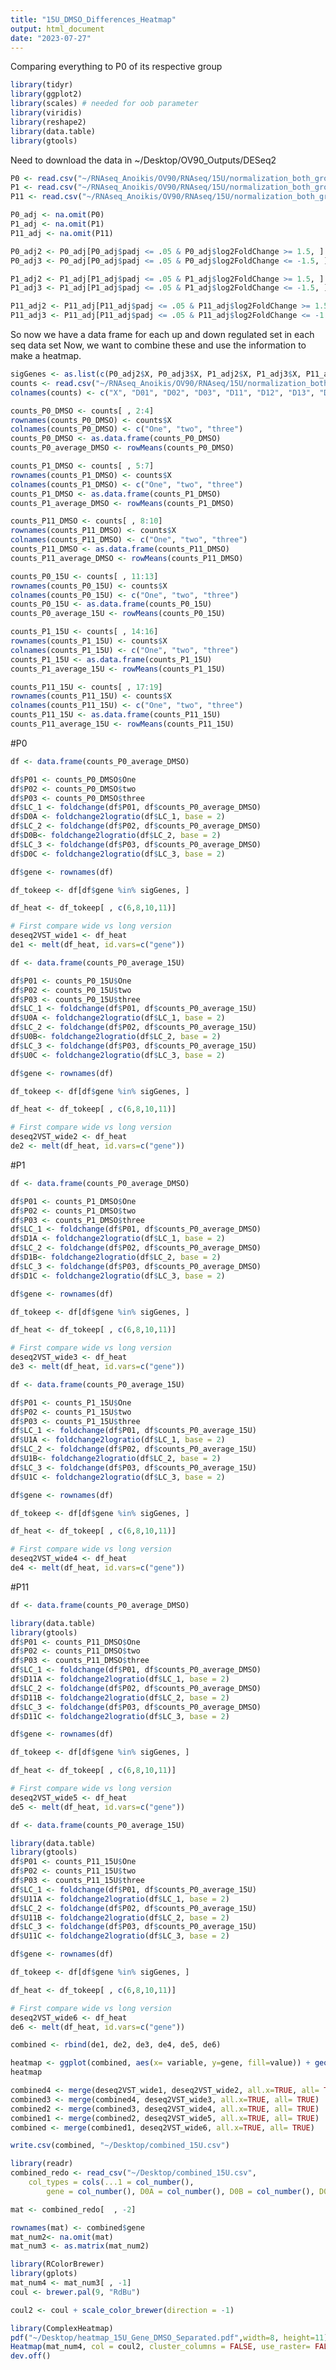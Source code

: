 ```yaml
---
title: "15U_DMSO_Differences_Heatmap"
output: html_document
date: "2023-07-27"
---
```

Comparing everything to P0 of its respective group 
```r
library(tidyr)
library(ggplot2)
library(scales) # needed for oob parameter
library(viridis)
library(reshape2)
library(data.table)
library(gtools)
```

Need to download the data in 
~/Desktop/OV90_Outputs/DESeq2
```r
P0 <- read.csv("~/RNAseq_Anoikis/OV90/RNAseq/15U/normalization_both_groups/res/P0_15U_DMSO.csv")
P1 <- read.csv("~/RNAseq_Anoikis/OV90/RNAseq/15U/normalization_both_groups/res/P1_15U_DMSO.csv")
P11 <- read.csv("~/RNAseq_Anoikis/OV90/RNAseq/15U/normalization_both_groups/res/P11_15U_DMSO.csv")
```

```r
P0_adj <- na.omit(P0)
P1_adj <- na.omit(P1)
P11_adj <- na.omit(P11)
```

```r
P0_adj2 <- P0_adj[P0_adj$padj <= .05 & P0_adj$log2FoldChange >= 1.5, ]
P0_adj3 <- P0_adj[P0_adj$padj <= .05 & P0_adj$log2FoldChange <= -1.5, ]

P1_adj2 <- P1_adj[P1_adj$padj <= .05 & P1_adj$log2FoldChange >= 1.5, ]
P1_adj3 <- P1_adj[P1_adj$padj <= .05 & P1_adj$log2FoldChange <= -1.5, ]

P11_adj2 <- P11_adj[P11_adj$padj <= .05 & P11_adj$log2FoldChange >= 1.5, ]
P11_adj3 <- P11_adj[P11_adj$padj <= .05 & P11_adj$log2FoldChange <= -1.5, ]
```

So now we have a data frame for each up and down regulated set in each seq data set 
Now, we want to combine these and use the information to make a heatmap. 

```r
sigGenes <- as.list(c(P0_adj2$X, P0_adj3$X, P1_adj2$X, P1_adj3$X, P11_adj2$X, P11_adj3$X))
counts <- read.csv("~/RNAseq_Anoikis/OV90/RNAseq/15U/normalization_both_groups/counts_15U.csv")
colnames(counts) <- c("X", "D01", "D02", "D03", "D11", "D12", "D13", "D111", "D112", "D113", "U01", "U02", "U03", "U11", "U12", "U13", "U111", "U112", "U113")
```

```r
counts_P0_DMSO <- counts[ , 2:4]
rownames(counts_P0_DMSO) <- counts$X
colnames(counts_P0_DMSO) <- c("One", "two", "three")
counts_P0_DMSO <- as.data.frame(counts_P0_DMSO)
counts_P0_average_DMSO <- rowMeans(counts_P0_DMSO)
```

```r
counts_P1_DMSO <- counts[ , 5:7]
rownames(counts_P1_DMSO) <- counts$X
colnames(counts_P1_DMSO) <- c("One", "two", "three")
counts_P1_DMSO <- as.data.frame(counts_P1_DMSO)
counts_P1_average_DMSO <- rowMeans(counts_P1_DMSO)
```

```r
counts_P11_DMSO <- counts[ , 8:10]
rownames(counts_P11_DMSO) <- counts$X
colnames(counts_P11_DMSO) <- c("One", "two", "three")
counts_P11_DMSO <- as.data.frame(counts_P11_DMSO)
counts_P11_average_DMSO <- rowMeans(counts_P11_DMSO)
```

```r
counts_P0_15U <- counts[ , 11:13]
rownames(counts_P0_15U) <- counts$X
colnames(counts_P0_15U) <- c("One", "two", "three")
counts_P0_15U <- as.data.frame(counts_P0_15U)
counts_P0_average_15U <- rowMeans(counts_P0_15U)
```

```r
counts_P1_15U <- counts[ , 14:16]
rownames(counts_P1_15U) <- counts$X
colnames(counts_P1_15U) <- c("One", "two", "three")
counts_P1_15U <- as.data.frame(counts_P1_15U)
counts_P1_average_15U <- rowMeans(counts_P1_15U)
```

```r
counts_P11_15U <- counts[ , 17:19]
rownames(counts_P11_15U) <- counts$X
colnames(counts_P11_15U) <- c("One", "two", "three")
counts_P11_15U <- as.data.frame(counts_P11_15U)
counts_P11_average_15U <- rowMeans(counts_P11_15U)
```

#P0
```r
df <- data.frame(counts_P0_average_DMSO)
```

```r
df$P01 <- counts_P0_DMSO$One
df$P02 <- counts_P0_DMSO$two
df$P03 <- counts_P0_DMSO$three
df$LC_1 <- foldchange(df$P01, df$counts_P0_average_DMSO) 
df$D0A <- foldchange2logratio(df$LC_1, base = 2)
df$LC_2 <- foldchange(df$P02, df$counts_P0_average_DMSO)
df$D0B<- foldchange2logratio(df$LC_2, base = 2)
df$LC_3 <- foldchange(df$P03, df$counts_P0_average_DMSO)
df$D0C <- foldchange2logratio(df$LC_3, base = 2)
```

```r
df$gene <- rownames(df)
```

```r
df_tokeep <- df[df$gene %in% sigGenes, ]
```

```r
df_heat <- df_tokeep[ , c(6,8,10,11)]
```

```r
# First compare wide vs long version
deseq2VST_wide1 <- df_heat
de1 <- melt(df_heat, id.vars=c("gene"))
```

```r
df <- data.frame(counts_P0_average_15U)
```

```r
df$P01 <- counts_P0_15U$One
df$P02 <- counts_P0_15U$two
df$P03 <- counts_P0_15U$three
df$LC_1 <- foldchange(df$P01, df$counts_P0_average_15U) 
df$U0A <- foldchange2logratio(df$LC_1, base = 2)
df$LC_2 <- foldchange(df$P02, df$counts_P0_average_15U)
df$U0B<- foldchange2logratio(df$LC_2, base = 2)
df$LC_3 <- foldchange(df$P03, df$counts_P0_average_15U)
df$U0C <- foldchange2logratio(df$LC_3, base = 2)
```

```r
df$gene <- rownames(df)
```

```r
df_tokeep <- df[df$gene %in% sigGenes, ]
```

```r
df_heat <- df_tokeep[ , c(6,8,10,11)]
```

```r
# First compare wide vs long version
deseq2VST_wide2 <- df_heat
de2 <- melt(df_heat, id.vars=c("gene"))
```

#P1
```r
df <- data.frame(counts_P0_average_DMSO)
```

```r
df$P01 <- counts_P1_DMSO$One
df$P02 <- counts_P1_DMSO$two
df$P03 <- counts_P1_DMSO$three
df$LC_1 <- foldchange(df$P01, df$counts_P0_average_DMSO) 
df$D1A <- foldchange2logratio(df$LC_1, base = 2)
df$LC_2 <- foldchange(df$P02, df$counts_P0_average_DMSO)
df$D1B<- foldchange2logratio(df$LC_2, base = 2)
df$LC_3 <- foldchange(df$P03, df$counts_P0_average_DMSO)
df$D1C <- foldchange2logratio(df$LC_3, base = 2)
```

```r
df$gene <- rownames(df)
```

```r
df_tokeep <- df[df$gene %in% sigGenes, ]
```

```r
df_heat <- df_tokeep[ , c(6,8,10,11)]
```

```r
# First compare wide vs long version
deseq2VST_wide3 <- df_heat
de3 <- melt(df_heat, id.vars=c("gene"))
```

```r
df <- data.frame(counts_P0_average_15U)
```

```r
df$P01 <- counts_P1_15U$One
df$P02 <- counts_P1_15U$two
df$P03 <- counts_P1_15U$three
df$LC_1 <- foldchange(df$P01, df$counts_P0_average_15U) 
df$U1A <- foldchange2logratio(df$LC_1, base = 2)
df$LC_2 <- foldchange(df$P02, df$counts_P0_average_15U)
df$U1B<- foldchange2logratio(df$LC_2, base = 2)
df$LC_3 <- foldchange(df$P03, df$counts_P0_average_15U)
df$U1C <- foldchange2logratio(df$LC_3, base = 2)
```

```r
df$gene <- rownames(df)
```

```r
df_tokeep <- df[df$gene %in% sigGenes, ]
```

```r
df_heat <- df_tokeep[ , c(6,8,10,11)]
```

```r
# First compare wide vs long version
deseq2VST_wide4 <- df_heat
de4 <- melt(df_heat, id.vars=c("gene"))
```

#P11
```r
df <- data.frame(counts_P0_average_DMSO)
```

```r
library(data.table)
library(gtools)
df$P01 <- counts_P11_DMSO$One
df$P02 <- counts_P11_DMSO$two
df$P03 <- counts_P11_DMSO$three
df$LC_1 <- foldchange(df$P01, df$counts_P0_average_DMSO) 
df$D11A <- foldchange2logratio(df$LC_1, base = 2)
df$LC_2 <- foldchange(df$P02, df$counts_P0_average_DMSO)
df$D11B <- foldchange2logratio(df$LC_2, base = 2)
df$LC_3 <- foldchange(df$P03, df$counts_P0_average_DMSO)
df$D11C <- foldchange2logratio(df$LC_3, base = 2)
```

```r
df$gene <- rownames(df)
```

```r
df_tokeep <- df[df$gene %in% sigGenes, ]
```

```r
df_heat <- df_tokeep[ , c(6,8,10,11)]
```

```r
# First compare wide vs long version
deseq2VST_wide5 <- df_heat
de5 <- melt(df_heat, id.vars=c("gene"))
```

```r
df <- data.frame(counts_P0_average_15U)
```

```r
library(data.table)
library(gtools)
df$P01 <- counts_P11_15U$One
df$P02 <- counts_P11_15U$two
df$P03 <- counts_P11_15U$three
df$LC_1 <- foldchange(df$P01, df$counts_P0_average_15U) 
df$U11A <- foldchange2logratio(df$LC_1, base = 2)
df$LC_2 <- foldchange(df$P02, df$counts_P0_average_15U)
df$U11B <- foldchange2logratio(df$LC_2, base = 2)
df$LC_3 <- foldchange(df$P03, df$counts_P0_average_15U)
df$U11C <- foldchange2logratio(df$LC_3, base = 2)
```

```r
df$gene <- rownames(df)
```

```r
df_tokeep <- df[df$gene %in% sigGenes, ]
```

```r
df_heat <- df_tokeep[ , c(6,8,10,11)]
```

```r
# First compare wide vs long version
deseq2VST_wide6 <- df_heat
de6 <- melt(df_heat, id.vars=c("gene"))
```

```r
combined <- rbind(de1, de2, de3, de4, de5, de6)
```

```r
heatmap <- ggplot(combined, aes(x= variable, y=gene, fill=value)) + geom_raster() + scale_fill_viridis(discrete= FALSE) + theme(axis.text.x=element_text(angle=65, hjust=1), axis.text.y=element_blank(), axis.ticks.y=element_blank()) + aes(y = reorder(gene, value)) + xlab("Passage Number") + ylab("Gene")
heatmap 
```

```r
combined4 <- merge(deseq2VST_wide1, deseq2VST_wide2, all.x=TRUE, all= TRUE)
combined3 <- merge(combined4, deseq2VST_wide3, all.x=TRUE, all= TRUE)
combined2 <- merge(combined3, deseq2VST_wide4, all.x=TRUE, all= TRUE)
combined1 <- merge(combined2, deseq2VST_wide5, all.x=TRUE, all= TRUE)
combined <- merge(combined1, deseq2VST_wide6, all.x=TRUE, all= TRUE)
```

```r
write.csv(combined, "~/Desktop/combined_15U.csv")
```

```r
library(readr)
combined_redo <- read_csv("~/Desktop/combined_15U.csv", 
    col_types = cols(...1 = col_number(), 
        gene = col_number(), D0A = col_number(), D0B = col_number(), D0C = col_number(), U0A = col_number(), U0B = col_number(), U0C = col_number(), D1A = col_number(), D1B = col_number(), D1C = col_number(), U1A = col_number(), U1B = col_number(), U1C = col_number(), D11A = col_number(), D11B = col_number(), D11C = col_number(), U11A = col_number(), U11B = col_number(), U11C = col_number()))
```


```r
mat <- combined_redo[  , -2]
```

```r
rownames(mat) <- combined$gene
mat_num2<- na.omit(mat)
mat_num3 <- as.matrix(mat_num2)
```

```r
library(RColorBrewer)
library(gplots)
mat_num4 <- mat_num3[ , -1]
coul <- brewer.pal(9, "RdBu")
```

```r
coul2 <- coul + scale_color_brewer(direction = -1)
```

```r
library(ComplexHeatmap)
pdf("~/Desktop/heatmap_15U_Gene_DMSO_Separated.pdf",width=8, height=11)
Heatmap(mat_num4, col = coul2, cluster_columns = FALSE, use_raster= FALSE) 
dev.off()
```
